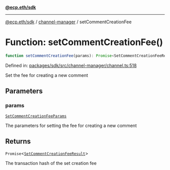 [**@ecp.eth/sdk**](../../index.mdx)

***

[@ecp.eth/sdk](/sdk-reference/index.mdx) / [channel-manager](/sdk-reference/channel-manager/index.mdx) / setCommentCreationFee

# Function: setCommentCreationFee()

```ts
function setCommentCreationFee(params): Promise<SetCommentCreationFeeResult>;
```

Defined in: [packages/sdk/src/channel-manager/channel.ts:518](https://github.com/ecp-eth/comments-monorepo/blob/main/packages/sdk/src/channel-manager/channel.ts#L518)

Set the fee for creating a new comment

## Parameters

### params

[`SetCommentCreationFeeParams`](/sdk-reference/channel-manager/type-aliases/SetCommentCreationFeeParams.mdx)

The parameters for setting the fee for creating a new comment

## Returns

`Promise`\<[`SetCommentCreationFeeResult`](/sdk-reference/channel-manager/type-aliases/SetCommentCreationFeeResult.mdx)\>

The transaction hash of the set creation fee
